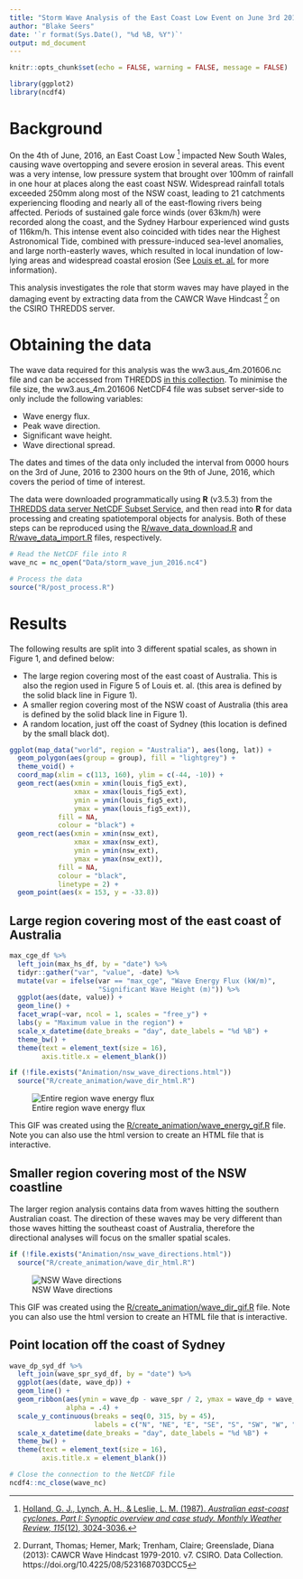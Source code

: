 ```yaml
---
title: "Storm Wave Analysis of the East Coast Low Event on June 3rd 2016"
author: "Blake Seers"
date: '`r format(Sys.Date(), "%d %B, %Y")`'
output: md_document
---
```


```r
knitr::opts_chunk$set(echo = FALSE, warning = FALSE, message = FALSE)

library(ggplot2)
library(ncdf4)
```

# Background

On the 4th of June, 2016, an East Coast Low [^1] impacted New South Wales, causing wave overtopping and severe erosion in several areas. This event was a very intense, low pressure system that brought over 100mm of rainfall in one hour at places along the east coast NSW. Widespread rainfall totals exceeded 250mm along most of the NSW coast, leading to 21 catchments experiencing flooding and nearly all of the east-flowing rivers being affected. Periods of sustained gale force winds (over 63km/h) were recorded along the coast, and the Sydney Harbour experienced wind gusts of 116km/h. This intense event also coincided with tides near the Highest Astronomical Tide, combined with pressure-induced sea-level anomalies, and large north-easterly waves, which resulted in local inundation of low-lying areas and widespread coastal erosion (See [Louis et. al.](https://www.mhl.nsw.gov.au/data/realtime/wave/docs//2016NSWCoastalConferenceLouisCourieletal_Final.pdf) for more information).

This analysis investigates the role that storm waves may have played in the damaging event by extracting data from the CAWCR Wave Hindcast [^2] on the CSIRO THREDDS server.

# Obtaining the data

The wave data required for this analysis was the ww3.aus_4m.201606.nc file and can be accessed from THREDDS [in this collection](http://data-cbr.csiro.au/thredds/catalog/catch_all/CMAR_CAWCR-Wave_archive/CAWCR_Wave_Hindcast_aggregate/gridded/catalog.html). To minimise the file size, the ww3.aus_4m.201606 NetCDF4 file was subset server-side to only include the following variables:

- Wave energy flux.
- Peak wave direction.
- Significant wave height.
- Wave directional spread.

The dates and times of the data only included the interval from 0000 hours on the 3rd of June, 2016 to 2300 hours on the 9th of June, 2016, which covers the period of time of interest.

The data were downloaded programmatically using **R** (v3.5.3) from the [THREDDS data server NetCDF Subset Service](http://data-cbr.csiro.au/thredds/ncss/grid/catch_all/CMAR_CAWCR-Wave_archive/CAWCR_Wave_Hindcast_aggregate/gridded/ww3.pac_4m.201901.nc/dataset.html), and then read into **R** for data processing and creating spatiotemporal objects for analysis. Both of these steps can be reproduced using the [R/wave_data_download.R](R/wave_data_download.R) and [R/wave_data_import.R](R/post_process.R) files, respectively.

```r
# Read the NetCDF file into R
wave_nc = nc_open("Data/storm_wave_jun_2016.nc4")

# Process the data
source("R/post_process.R")
```

# Results

The following results are split into 3 different spatial scales, as shown in Figure 1, and defined below:

- The large region covering most of the east coast of Australia. This is also the region used in Figure 5 of Louis et. al. (this area is defined by the solid black line in Figure 1).
- A smaller region covering most of the NSW coast of Australia (this area is defined by the solid black line in Figure 1).
- A random location, just off the coast of Sydney (this location is defined by the small black dot).

```r
ggplot(map_data("world", region = "Australia"), aes(long, lat)) +
  geom_polygon(aes(group = group), fill = "lightgrey") +
  theme_void() +
  coord_map(xlim = c(113, 160), ylim = c(-44, -10)) +
  geom_rect(aes(xmin = xmin(louis_fig5_ext),
                xmax = xmax(louis_fig5_ext),
                ymin = ymin(louis_fig5_ext),
                ymax = ymax(louis_fig5_ext)),
            fill = NA,
            colour = "black") +
  geom_rect(aes(xmin = xmin(nsw_ext),
                xmax = xmax(nsw_ext),
                ymin = ymin(nsw_ext),
                ymax = ymax(nsw_ext)),
            fill = NA,
            colour = "black",
            linetype = 2) +
  geom_point(aes(x = 153, y = -33.8))
```

## Large region covering most of the east coast of Australia

```r
max_cge_df %>% 
  left_join(max_hs_df, by = "date") %>% 
  tidyr::gather("var", "value", -date) %>% 
  mutate(var = ifelse(var == "max_cge", "Wave Energy Flux (kW/m)", 
                      "Significant Wave Height (m)")) %>% 
  ggplot(aes(date, value)) +
  geom_line() +
  facet_wrap(~var, ncol = 1, scales = "free_y") +
  labs(y = "Maximum value in the region") +
  scale_x_datetime(date_breaks = "day", date_labels = "%d %B") +
  theme_bw() +
  theme(text = element_text(size = 16),
        axis.title.x = element_blank())
```

```r
if (!file.exists("Animation/nsw_wave_directions.html"))
  source("R/create_animation/wave_dir_html.R")
```

![Entire region wave energy flux](Animation/entire_region_energy.gif)


This GIF was created using the [R/create_animation/wave_energy_gif.R](R/create_animation/wave_energy_gif.R) file.
Note you can also use the html version to create an HTML file that is 
interactive.

## Smaller region covering most of the NSW coastline

The larger region analysis contains data from waves hitting the southern 
Australian coast. The direction of these waves may be very different than
those waves hitting the southeast coast of Australia, therefore the directional
analyses will focus on the smaller spatial scales.

```r
if (!file.exists("Animation/nsw_wave_directions.html"))
  source("R/create_animation/wave_dir_html.R")
```

![NSW Wave directions](Animation/nsw_wave_directions.gif)

This GIF was created using the [R/create_animation/wave_dir_gif.R](R/create_animation/wave_dir_gif.R) file.
Note you can also use the html version to create an HTML file that is 
interactive.

<!-- ```{r} -->
<!-- htmltools::includeHTML("Animation/nsw_wave_directions.html") -->
<!-- ``` -->

## Point location off the coast of Sydney

```r
wave_dp_syd_df %>% 
  left_join(wave_spr_syd_df, by = "date") %>% 
  ggplot(aes(date, wave_dp)) +
  geom_line() +
  geom_ribbon(aes(ymin = wave_dp - wave_spr / 2, ymax = wave_dp + wave_spr / 2),
              alpha = .4) +
  scale_y_continuous(breaks = seq(0, 315, by = 45),
                     labels = c("N", "NE", "E", "SE", "S", "SW", "W", "NW")) +
  scale_x_datetime(date_breaks = "day", date_labels = "%d %B") +
  theme_bw() +
  theme(text = element_text(size = 16),
        axis.title.x = element_blank())
```

```r
# Close the connection to the NetCDF file
ncdf4::nc_close(wave_nc)
```


[^1]: [Holland, G. J., Lynch, A. H., & Leslie, L. M. (1987). *Australian east-coast cyclones. Part I: Synoptic overview and case study. Monthly Weather Review, 115*(12), 3024-3036.](https://journals.ametsoc.org/doi/10.1175/1520-0493%281987%29115%3C3024%3AAECCPI%3E2.0.CO%3B2)

[^2]: Durrant, Thomas; Hemer, Mark; Trenham, Claire; Greenslade, Diana (2013): CAWCR Wave Hindcast 1979-2010. v7. CSIRO. Data Collection. https://doi.org/10.4225/08/523168703DCC5
